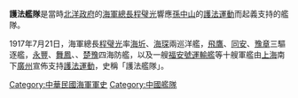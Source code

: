 {{Unreferenced|time=2022-03-27T11:32:52+00:00}}
'''護法艦隊'''是當時[[北洋政府|北洋政府]]的[[中华民国海军部|海軍總長]][[程璧光|程璧光]]響應[[孫中山|孫中山]]的[[護法運動|護法運動]]而起義支持的艦隊。

1917年7月21日，海軍總長[[程璧光|程璧光]]率[[海圻舰|海圻]]、[[海琛舰|海琛]]兩巡洋艦，[[飛鷹艦|飛鷹]]、[[飛雲號驅逐艦|同安]]、[[長風號驅逐艦|豫章]]三驅逐艦，[[中山艦|永豐]]、[[舞鳳艦|舞鳳]]、{{link-ja|永翔|永翔級砲艦}}、[[楚豫艦|楚豫]]四海防艦，以及一艘[[福安號運輸艦|福安號運輸艦]]等十艘軍艦由[[上海|上海]]南下[[廣州|廣州]]宣佈支持[[護法運動|護法運動]]，史稱「護法艦隊」。
{{China-hist-stub}}

[[Category:中華民國海軍軍史|Category:中華民國海軍軍史]]
[[Category:中國艦隊|Category:中國艦隊]]